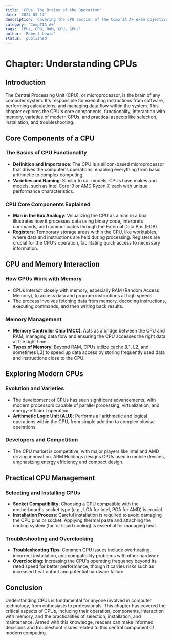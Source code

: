 ```yaml
---
title: 'CPUs: The Brains of the Operation'
date: '2024-03-14'
description: 'Covering the CPU section of the CompTIA A+ exam objectives.'
category: 'CompTIA A+'
tags: 'CPUs, CPU, RAM, GPU, GPUs'
author: 'Robert Lewis'
status: 'published'
---
```


# Chapter: Understanding CPUs

## Introduction

The Central Processing Unit (CPU), or microprocessor, is the brain of any computer system. It's responsible for executing instructions from software, performing calculations, and managing data flow within the system. This chapter explores the CPU's core components, functionality, interaction with memory, varieties of modern CPUs, and practical aspects like selection, installation, and troubleshooting.

## Core Components of a CPU

### The Basics of CPU Functionality

- **Definition and Importance**: The CPU is a silicon-based microprocessor that drives the computer's
  operations, enabling everything from basic arithmetic to complex computing.
- **Varieties and Naming**: Similar to car models, CPUs have makes and models, such as Intel Core i9
  or AMD Ryzen 7, each with unique performance characteristics.

### CPU Core Components Explained

- **Man in the Box Analogy**: Visualizing the CPU as a man in a box illustrates how it processes data
  using binary code, interprets commands, and communicates through the External Data Bus (EDB).
- **Registers**: Temporary storage areas within the CPU, like worktables, where data and instructions
  are held during processing. Registers are crucial for the CPU's operation, facilitating quick access
  to necessary information.

## CPU and Memory Interaction

### How CPUs Work with Memory

- CPUs interact closely with memory, especially RAM (Random Access Memory), to access data and program
  instructions at high speeds.
- The process involves fetching data from memory, decoding instructions, executing commands, and then
  writing back results.

### Memory Management

- **Memory Controller Chip (MCC)**: Acts as a bridge between the CPU and RAM, managing data flow and
  ensuring the CPU accesses the right data at the right time.
- **Types of Memory**: Beyond RAM, CPUs utilize cache (L1, L2, and sometimes L3) to speed up data access
  by storing frequently used data and instructions close to the CPU.

## Exploring Modern CPUs

### Evolution and Varieties

- The development of CPUs has seen significant advancements, with modern processors capable of parallel
  processing, virtualization, and energy-efficient operation.
- **Arithmetic Logic Unit (ALU)**: Performs all arithmetic and logical operations within the CPU, from simple
  addition to complex bitwise operations.

### Developers and Competition

- The CPU market is competitive, with major players like Intel and AMD driving innovation. ARM Holdings designs
  CPUs used in mobile devices, emphasizing energy efficiency and compact design.

## Practical CPU Management

### Selecting and Installing CPUs

- **Socket Compatibility**: Choosing a CPU compatible with the motherboard's socket type (e.g., LGA for Intel, PGA for
  AMD) is crucial.
- **Installation Process**: Careful installation is required to avoid damaging the CPU pins or socket. Applying thermal
  paste and attaching the cooling system (fan or liquid cooling) is essential for managing heat.

### Troubleshooting and Overclocking

- **Troubleshooting Tips**: Common CPU issues include overheating, incorrect installation, and compatibility problems
  with other hardware.
- **Overclocking**: Increasing the CPU's operating frequency beyond its rated speed for better performance, though it
  carries risks such as increased heat output and potential hardware failure.

## Conclusion

Understanding CPUs is fundamental for anyone involved in computer technology, from enthusiasts to professionals. This chapter has covered the critical aspects of CPUs, including their operation, components, interaction with memory, and the practicalities of selection, installation, and maintenance. Armed with this knowledge, readers can make informed decisions and troubleshoot issues related to this central component of modern computing.
